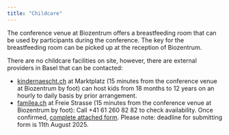 ```yaml
---
title: "Childcare"
---
```


The conference venue at Biozentrum offers a breastfeeding room that can be used by participants during the conference. The key for the breastfeeding room can be picked up at the reception of Biozentrum.

There are no childcare facilities on site, however, there are external providers in Basel that can be contacted:

* <a href="https://www.kindernaescht.ch" target="_blank">kindernaescht.ch</a> at Marktplatz (15 minutes from the conference venue at Biozentrum by foot) can host kids from 18 months to 12 years on an hourly to daily basis by prior arrangement.
* <a href="https://www.familea.ch" target="_blank">familea.ch</a> at Freie Strasse (15 minutes from the conference venue at Biozentrum by foot): Call +41 61 260 82 82 to check availability. Once confirmed, [complete attached form](data/Registration_Childcare_familea_EN.pdf). Please note: deadline for submitting form is 11th August 2025.
 